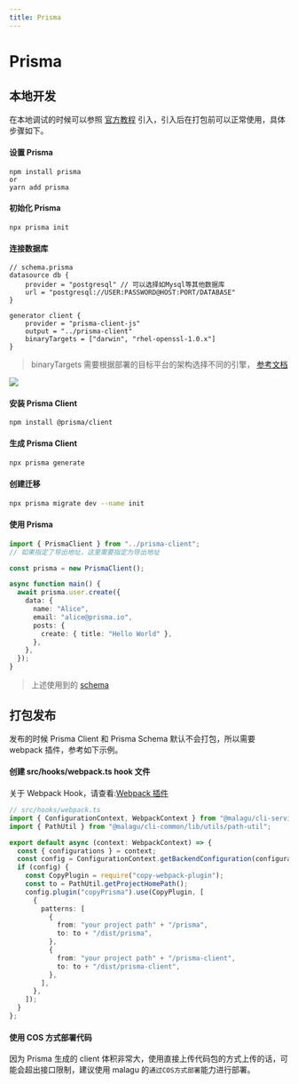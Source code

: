```yaml
---
title: Prisma
---
```


# Prisma

## 本地开发

在本地调试的时候可以参照 [官方教程](https://www.prisma.io/docs/getting-started/setup-prisma/add-to-existing-project/relational-databases-typescript-postgres) 引入，引入后在打包前可以正常使用，具体步骤如下。

#### 设置 Prisma

```shell
npm install prisma
or
yarn add prisma
```

#### 初始化 Prisma

```shell
npx prisma init
```

#### 连接数据库

```prisma
// schema.prisma
datasource db {
    provider = "postgresql" // 可以选择如Mysql等其他数据库
    url = "postgresql://USER:PASSWORD@HOST:PORT/DATABASE"
}

generator client {
    provider = "prisma-client-js"
    output = "../prisma-client"
    binaryTargets = ["darwin", "rhel-openssl-1.0.x"]
}
```

> binaryTargets 需要根据部署的目标平台的架构选择不同的引擎， [参考文档](https://www.prisma.io/docs/reference/api-reference/prisma-schema-reference#binarytargets-options)

![](https://img.jaryn.ink/img/202210211610727.png)

#### 安装 Prisma Client

```shell
npm install @prisma/client
```

#### 生成 Prisma Client

```sh
npx prisma generate
```

#### 创建迁移

```sh
npx prisma migrate dev --name init
```

#### 使用 Prisma

```ts
import { PrismaClient } from "../prisma-client";
// 如果指定了导出地址，这里需要指定为导出地址

const prisma = new PrismaClient();

async function main() {
  await prisma.user.create({
    data: {
      name: "Alice",
      email: "alice@prisma.io",
      posts: {
        create: { title: "Hello World" },
      },
    },
  });
}
```

> 上述使用到的 [schema](https://www.prisma.io/docs/getting-started/setup-prisma/add-to-existing-project/relational-databases/introspection-typescript-postgres)

## 打包发布

发布的时候 Prisma Client 和 Prisma Schema 默认不会打包，所以需要 webpack 插件，参考如下示例。

#### 创建 src/hooks/webpack.ts hook 文件

关于 Webpack Hook，请查看:[Webpack 插件](/main/cli/hook/#webpack-%E6%8F%92%E4%BB%B6)

```typescript
// src/hooks/webpack.ts
import { ConfigurationContext, WebpackContext } from "@malagu/cli-service/lib/context/context-protocol";
import { PathUtil } from "@malagu/cli-common/lib/utils/path-util";

export default async (context: WebpackContext) => {
  const { configurations } = context;
  const config = ConfigurationContext.getBackendConfiguration(configurations);
  if (config) {
    const CopyPlugin = require("copy-webpack-plugin");
    const to = PathUtil.getProjectHomePath();
    config.plugin("copyPrisma").use(CopyPlugin, [
      {
        patterns: [
          {
            from: "your project path" + "/prisma",
            to: to + "/dist/prisma",
          },
          {
            from: "your project path" + "/prisma-client",
            to: to + "/dist/prisma-client",
          },
        ],
      },
    ]);
  }
};
```

#### 使用 COS 方式部署代码

因为 Prisma 生成的 client 体积非常大，使用直接上传代码包的方式上传的话，可能会超出接口限制，建议使用 malagu 的`通过COS方式部署`能力进行部署。

